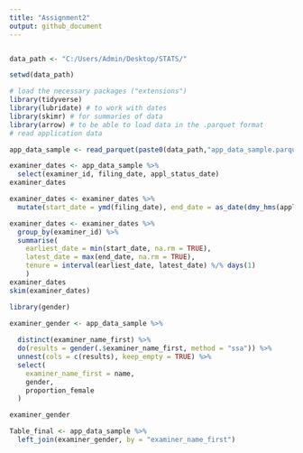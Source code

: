 ---
title: "Assignment2"
output: github_document
---


```{r setup, include=FALSE}
```


```{r}

data_path <- "C:/Users/Admin/Desktop/STATS/"

setwd(data_path)

# load the necessary packages ("extensions")
library(tidyverse)
library(lubridate) # to work with dates
library(skimr) # for summaries of data
library(arrow) # to be able to load data in the .parquet format
# read application data

app_data_sample <- read_parquet(paste0(data_path,"app_data_sample.parquet"))

examiner_dates <- app_data_sample %>% 
  select(examiner_id, filing_date, appl_status_date) 
examiner_dates

examiner_dates <- examiner_dates %>% 
  mutate(start_date = ymd(filing_date), end_date = as_date(dmy_hms(appl_status_date)))

examiner_dates <- examiner_dates %>% 
  group_by(examiner_id) %>% 
  summarise(
    earliest_date = min(start_date, na.rm = TRUE), 
    latest_date = max(end_date, na.rm = TRUE),
    tenure = interval(earliest_date, latest_date) %/% days(1)
    )
examiner_dates
skim(examiner_dates)

library(gender)

examiner_gender <- app_data_sample %>% 
 
  distinct(examiner_name_first) %>% 
  do(results = gender(.$examiner_name_first, method = "ssa")) %>% 
  unnest(cols = c(results), keep_empty = TRUE) %>% 
  select(
    examiner_name_first = name,
    gender,
    proportion_female
  )

examiner_gender

Table_final <- app_data_sample %>% 
  left_join(examiner_gender, by = "examiner_name_first")


```









